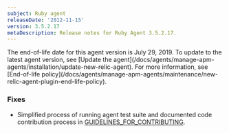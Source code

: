 ```yaml
---
subject: Ruby agent
releaseDate: '2012-11-15'
version: 3.5.2.17
metaDescription: Release notes for Ruby Agent 3.5.2.17.
---
```


<Callout variant="important">
  The end-of-life date for this agent version is July 29, 2019. To update to the latest agent version, see [Update the agent](/docs/agents/manage-apm-agents/installation/update-new-relic-agent). For more information, see [End-of-life policy](/docs/agents/manage-apm-agents/maintenance/new-relic-agent-plugin-end-life-policy).
</Callout>

### Fixes

* Simplified process of running agent test suite and documented code contribution process in [GUIDELINES_FOR_CONTRIBUTING](https://github.com/newrelic/newrelic-ruby-agent/blob/dev/CONTRIBUTING.md).
